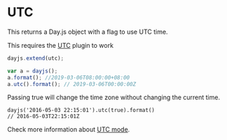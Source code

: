 
# UTC

This returns a Day.js object with a flag to use UTC time.

<Callout>This requires the [UTC](../plugin/utc) plugin to work</Callout>

```js
dayjs.extend(utc);

var a = dayjs();
a.format(); //2019-03-06T08:00:00+08:00
a.utc().format(); // 2019-03-06T00:00:00Z
```

Passing true will change the time zone without changing the current time.

```
dayjs('2016-05-03 22:15:01').utc(true).format()
// 2016-05-03T22:15:01Z
```

Check more information about [UTC mode](../parse/utc).
